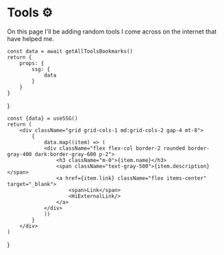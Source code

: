 # Tools ⚙

On this page I'll be adding random tools I come across on the internet that have helped me.


    const data = await getAllToolsBookmarks()
    return {
        props: {
            ssg: {
                data
            }
        }
    }

}

    const {data} = useSSG()
    return (
        <div className="grid grid-cols-1 md:grid-cols-2 gap-4 mt-8">
            {
                data.map((item) => (
                <div className="flex flex-col border-2 rounded border-gray-400 dark:border-gray-600 p-2">
                    <h3 className="m-0">{item.name}</h3>
                    <span className="text-gray-500">{item.description}</span>
                    <a href={item.link} className="flex items-center" target="_blank">
                        <span>Link</span> 
                        <HiExternalLink/>
                    </a>
                </div>
                ))
            }
        </div>
    )

}

<Tools />
